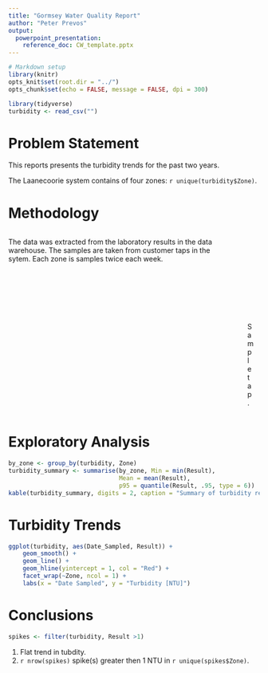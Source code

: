 ```yaml
---
title: "Gormsey Water Quality Report"
author: "Peter Prevos"
output:
  powerpoint_presentation:
    reference_doc: CW_template.pptx
---
```


```r
# Markdown setup
library(knitr)
opts_knit$set(root.dir = "../")
opts_chunk$set(echo = FALSE, message = FALSE, dpi = 300)

library(tidyverse)
turbidity <- read_csv("")
```

# Problem Statement
This reports presents the turbidity trends for the past two years.

The Laanecoorie system contains of four zones: `r unique(turbidity$Zone)`.

# Methodology
::::::{.columns}
:::{.column}
The data was extracted from the laboratory results in the data warehouse. The samples are taken from customer taps in the sytem. Each zone is samples twice each week.
:::
:::{.column}
![Sample tap.](https://www.tucsonaz.gov/files/water/img/IMG_3292.jpg)
:::
::::::

# Exploratory Analysis
```r
by_zone <- group_by(turbidity, Zone)
turbidity_summary <- summarise(by_zone, Min = min(Result),
                               Mean = mean(Result),
                               p95 = quantile(Result, .95, type = 6))
kable(turbidity_summary, digits = 2, caption = "Summary of turbidity results.")
```

# Turbidity Trends
```r
ggplot(turbidity, aes(Date_Sampled, Result)) + 
    geom_smooth() + 
    geom_line() + 
    geom_hline(yintercept = 1, col = "Red") + 
    facet_wrap(~Zone, ncol = 1) + 
    labs(x = "Date Sampled", y = "Turbidity [NTU]")
```

# Conclusions
```r
spikes <- filter(turbidity, Result >1)
```

1. Flat trend in tubdity.
2. `r nrow(spikes)` spike(s) greater then 1 NTU in `r unique(spikes$Zone)`.